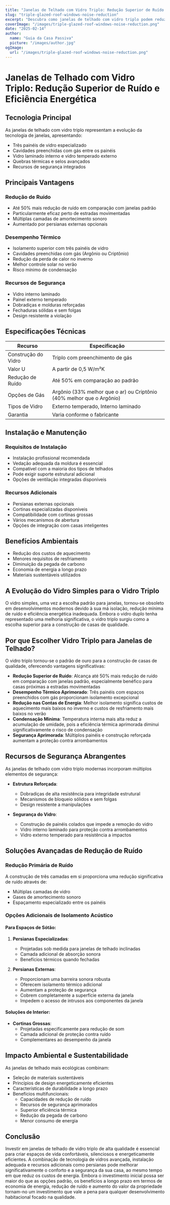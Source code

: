 ```yaml
---
title: "Janelas de Telhado com Vidro Triplo: Redução Superior de Ruído e Eficiência Energética"
slug: "triple-glazed-roof-windows-noise-reduction"
excerpt: "Descubra como janelas de telhado com vidro triplo podem reduzir o ruído em até 50% enquanto melhoram a eficiência energética e a segurança da sua casa."
coverImage: "/images/triple-glazed-roof-windows-noise-reduction.png"
date: "2025-02-14"
author:
  name: "Guia da Casa Passiva"
  picture: "/images/author.jpg"
ogImage:
  url: "/images/triple-glazed-roof-windows-noise-reduction.png"
---
```


# Janelas de Telhado com Vidro Triplo: Redução Superior de Ruído e Eficiência Energética

## Tecnologia Principal

As janelas de telhado com vidro triplo representam a evolução da tecnologia de janelas, apresentando:

- Três painéis de vidro especializado
- Cavidades preenchidas com gás entre os painéis
- Vidro laminado interno e vidro temperado externo
- Quebras térmicas e selos avançados
- Recursos de segurança integrados

## Principais Vantagens

### Redução de Ruído
- Até 50% mais redução de ruído em comparação com janelas padrão
- Particularmente eficaz perto de estradas movimentadas
- Múltiplas camadas de amortecimento sonoro
- Aumentado por persianas externas opcionais

### Desempenho Térmico
- Isolamento superior com três painéis de vidro
- Cavidades preenchidas com gás (Argônio ou Criptônio)
- Redução da perda de calor no inverno
- Melhor controle solar no verão
- Risco mínimo de condensação

### Recursos de Segurança
- Vidro interno laminado
- Painel externo temperado
- Dobradiças e molduras reforçadas
- Fechaduras sólidas e sem folgas
- Design resistente a violação

## Especificações Técnicas

| Recurso | Especificação |
|---------|--------------|
| Construção do Vidro | Triplo com preenchimento de gás |
| Valor U | A partir de 0,5 W/m²K |
| Redução de Ruído | Até 50% em comparação ao padrão |
| Opções de Gás | Argônio (33% melhor que o ar) ou Criptônio (40% melhor que o Argônio) |
| Tipos de Vidro | Externo temperado, Interno laminado |
| Garantia | Varia conforme o fabricante |

## Instalação e Manutenção

### Requisitos de Instalação
- Instalação profissional recomendada
- Vedação adequada da moldura é essencial
- Compatível com a maioria dos tipos de telhados
- Pode exigir suporte estrutural adicional
- Opções de ventilação integradas disponíveis

### Recursos Adicionais
- Persianas externas opcionais
- Cortinas especializadas disponíveis
- Compatibilidade com cortinas grossas
- Vários mecanismos de abertura
- Opções de integração com casas inteligentes

## Benefícios Ambientais

- Redução dos custos de aquecimento
- Menores requisitos de resfriamento
- Diminuição da pegada de carbono
- Economia de energia a longo prazo
- Materiais sustentáveis utilizados

## A Evolução do Vidro Simples para o Vidro Triplo

O vidro simples, uma vez a escolha padrão para janelas, tornou-se obsoleto em desenvolvimentos modernos devido à sua má isolação, redução mínima de ruído e eficiência energética inadequada. Embora o vidro duplo tenha representado uma melhoria significativa, o vidro triplo surgiu como a escolha superior para a construção de casas de qualidade.

## Por que Escolher Vidro Triplo para Janelas de Telhado?

O vidro triplo tornou-se o padrão de ouro para a construção de casas de qualidade, oferecendo vantagens significativas:

- **Redução Superior de Ruído**: Alcança até 50% mais redução de ruído em comparação com janelas padrão, especialmente benéfico para casas próximas a estradas movimentadas
- **Desempenho Térmico Aprimorado**: Três painéis com espaços preenchidos com gás proporcionam isolamento excepcional
- **Redução nas Contas de Energia**: Melhor isolamento significa custos de aquecimento mais baixos no inverno e custos de resfriamento mais baixos no verão
- **Condensação Mínima**: Temperatura interna mais alta reduz a acumulação de umidade, pois a eficiência térmica aprimorada diminui significativamente o risco de condensação
- **Segurança Aprimorada**: Múltiplos painéis e construção reforçada aumentam a proteção contra arrombamentos

## Recursos de Segurança Abrangentes

As janelas de telhado com vidro triplo modernas incorporam múltiplos elementos de segurança:

- **Estrutura Reforçada**:
  - Dobradiças de alta resistência para integridade estrutural
  - Mecanismos de bloqueio sólidos e sem folgas
  - Design resistente a manipulações

- **Segurança do Vidro**:
  - Construção de painéis colados que impede a remoção do vidro
  - Vidro interno laminado para proteção contra arrombamentos
  - Vidro externo temperado para resistência a impactos

## Soluções Avançadas de Redução de Ruído

### Redução Primária de Ruído
A construção de três camadas em si proporciona uma redução significativa de ruído através de:
- Múltiplas camadas de vidro
- Gases de amortecimento sonoro
- Espaçamento especializado entre os painéis

### Opções Adicionais de Isolamento Acústico

#### Para Espaços de Sótão:
1. **Persianas Especializadas**: 
   - Projetadas sob medida para janelas de telhado inclinadas
   - Camada adicional de absorção sonora
   - Benefícios térmicos quando fechadas

2. **Persianas Externas**:
   - Proporcionam uma barreira sonora robusta
   - Oferecem isolamento térmico adicional
   - Aumentam a proteção de segurança
   - Cobrem completamente a superfície externa da janela
   - Impedem o acesso de intrusos aos componentes da janela

#### Soluções de Interior:
- **Cortinas Grossas**: 
  - Projetadas especificamente para redução de som
  - Camada adicional de proteção contra ruído
  - Complementares ao desempenho da janela

## Impacto Ambiental e Sustentabilidade

As janelas de telhado mais ecológicas combinam:
- Seleção de materiais sustentáveis
- Princípios de design energeticamente eficientes
- Características de durabilidade a longo prazo
- Benefícios multifuncionais:
  - Capacidades de redução de ruído
  - Recursos de segurança aprimorados
  - Superior eficiência térmica
  - Redução da pegada de carbono
  - Menor consumo de energia

## Conclusão

Investir em janelas de telhado de vidro triplo de alta qualidade é essencial para criar espaços de vida confortáveis, silenciosos e energeticamente eficientes. A combinação de tecnologia de vidros avançada, instalação adequada e recursos adicionais como persianas pode melhorar significativamente o conforto e a segurança da sua casa, ao mesmo tempo em que reduz os custos de energia. Embora o investimento inicial possa ser maior do que as opções padrão, os benefícios a longo prazo em termos de economia de energia, redução de ruído e aumento do valor da propriedade tornam-no um investimento que vale a pena para qualquer desenvolvimento habitacional focado na qualidade.